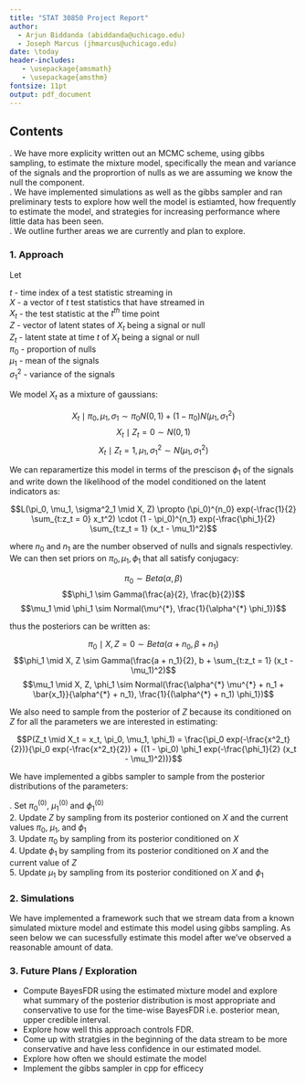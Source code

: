 ```yaml
---
title: "STAT 30850 Project Report"
author: 
  - Arjun Biddanda (abiddanda@uchicago.edu)
  - Joseph Marcus (jhmarcus@uchicago.edu)
date: \today
header-includes:
   - \usepackage{amsmath}
   - \usepackage{amsthm}
fontsize: 11pt
output: pdf_document
---
```


## Contents

\noindent
1. We have more explicity written out an MCMC scheme, using gibbs sampling, to estimate the mixture model, specifically the mean and variance of the signals and the proprortion of nulls as we are assuming we know the null the component.   
\noindent
2. We have implemented simulations as well as the gibbs sampler and ran preliminary tests to explore how well the model is estiamted, how frequently to estimate the model, and strategies for increasing performance where little data has been seen.  
\noindent
3. We outline further areas we are currently and plan to explore.

### 1. Approach 

Let 

$t$ - time index of a test statistic streaming in  
$X$ - a vector of $t$ test statistics that have streamed in  
$X_t$ - the test statistic at the $t^{th}$ time point  
$Z$ - vector of latent states of $X_t$ being a signal or null  
$Z_t$ - latent state at time $t$ of $X_t$ being a signal or null  
$\pi_0$ - proportion of nulls  
$\mu_1$ - mean of the signals  
$\sigma^2_1$ - variance of the signals  

We model $X_t$ as a mixture of gaussians:

$$X_t \mid \pi_0, \mu_1, \sigma_1 \sim \pi_0 N(0,1) + (1 - \pi_0) N(\mu_1, \sigma^2_1)$$
$$X_t \mid Z_t = 0 \sim N(0, 1)$$
$$X_t \mid Z_t = 1, \mu_1, \sigma^2_1 \sim N(\mu_1, \sigma^2_1)$$

We can reparamertize this model in terms of the prescison $\phi_1$ of the signals and write down the likelihood of the model conditioned on the latent indicators as:

$$L(\pi_0, \mu_1, \sigma^2_1 \mid X, Z) \propto (\pi_0)^{n_0} exp(-\frac{1}{2} \sum_{t:z_t = 0} x_t^2) \cdot (1 - \pi_0)^{n_1} exp(-\frac{\phi_1}{2} \sum_{t:z_t = 1} (x_t - \mu_1)^2)$$

where $n_0$ and $n_1$ are the number observed of nulls and signals respectivley. We can then set priors on $\pi_0, \mu_1, \phi_1$ that all satisfy conjugacy:

$$\pi_0 \sim Beta(\alpha, \beta)$$
$$\phi_1 \sim Gamma(\frac{a}{2}, \frac{b}{2})$$
$$\mu_1 \mid \phi_1 \sim Normal(\mu^{*}, \frac{1}{\alpha^{*} \phi_1})$$

thus the posteriors can be written as:

$$\pi_0 \mid X, Z = 0 \sim Beta(\alpha + n_0, \beta + n_1)$$
$$\phi_1 \mid X, Z \sim Gamma(\frac{a + n_1}{2}, b + \sum_{t:z_t = 1} (x_t - \mu_1)^2)$$
$$\mu_1 \mid X, Z, \phi_1 \sim Normal(\frac{\alpha^{*} \mu^{*} + n_1 + \bar{x_1}}{\alpha^{*} + n_1}, \frac{1}{(\alpha^{*} + n_1) \phi_1})$$

We also need to sample from the posterior of $Z$ because its conditioned on $Z$ for all the parameters we are interested in estimating:

$$P(Z_t \mid X_t = x_t, \pi_0, \mu_1, \phi_1) = \frac{\pi_0 exp(-\frac{x^2_t}{2})}{\pi_0 exp(-\frac{x^2_t}{2}) + ((1 - \pi_0) \phi_1 exp(-\frac{\phi_1}{2} (x_t - \mu_1)^2))}$$

We have implemented a gibbs sampler to sample from the posterior distributions of the parameters:

\noindent
1. Set $\pi^{(0)}_0$, $\mu^{(0)}_1$ and $\phi^{(0)}_1$  
2. Update $Z$ by sampling from its posterior contioned on $X$ and the current values $\pi_0$, $\mu_1$, and $\phi_1$  
3. Update $\pi_0$ by sampling from its posterior conditioned on $X$  
4. Update $\phi_1$ by sampling from its posterior conditioned on $X$ and the current value of $Z$  
5. Update  $\mu_1$ by sampling from its posterior conditioned on $X$ and $\phi_1$

### 2. Simulations

We have implemented a framework such that we stream data from a known simulated mixture model and estimate this model using gibbs sampling. As seen below we can sucessfully estimate this model after we've observed a reasonable amount of data.

### 3. Future Plans / Exploration 

* Compute BayesFDR using the estimated mixture model and explore what summary of the posterior distribution is most appropriate and conservative to use for the time-wise BayesFDR i.e. posterior mean, upper credible interval.
* Explore how well this approach controls FDR.
* Come up with stratgies in the beginning of the data stream to be more conservative and have less confidence in our estimated model.
* Explore how often we should estimate the model
* Implement the gibbs sampler in cpp for efficecy 
